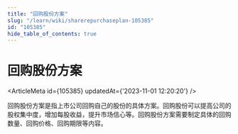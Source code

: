 ```yaml
---
title: "回购股份方案"
slug: "/learn/wiki/sharerepurchaseplan-105385"
id: "105385"
hide_table_of_contents: true
---
```



# 回购股份方案

<ArticleMeta id={105385} updatedAt={'2023-11-01 12:20:20'} />
<div className='border-solid border-b border-t-0 my-4 border-[var(--ifm-color-gray-300)]' />

回购股份方案是指上市公司回购自己的股份的具体方案。回购股份可以提高公司的股权集中度，增加每股收益，提升市场信心等。回购股份方案需要制定具体的回购数量、回购价格、回购期限等内容。
